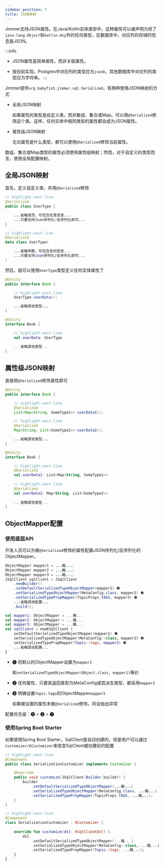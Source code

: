 ```yaml
---
sidebar_position: 7
title: JSON映射
---
```



Jimmer支持JSON属性。在Java/Kotlin实体类型中，这种属性可以被声明为除了`java.lang.Object`和`kotlin.Any`外的任何类型，在数据库中，对应列的存储的信息是JSON。

:::info
-   JSON属性是简单属性，而非关联属性。

-   按目前实现，Postgres中对应列的类型应为`jsonb`，其他数据库中对应列的类型应为字符串。
:::

Jimmer提供`org.babyfish.jimmer.sql.Serialized`，有两种使用JSON映射的方式

-   全局JSON映射

    如果属性的类型是自定义类，而非数组、集合或Map。可以用`@Serialized`修饰这个类。这样，任何实体中相同类型的属性都会成为JSON属性。

-   属性级JSON映射

    无论属性是什么类型，都可以使用`@Serialized`修饰当前属性。
    
数组、集合或Map类型的属性必须使用属性级映射；然而，对于自定义的类型而言，使用全局配置映射。

## 全局JSON映射

首先，定义自定义类，并用`@Serialized`修饰

<Tabs groupId="language">
<TabItem value="java" label="Java">

```java title="UserType.java"
// highlight-next-line
@Serialized
public class UserType {

    ...省略成员，可包含任意信息...
    ...只要支持Json序列化/反序列化即可...
}
```

</TabItem>
<TabItem value="kotlin" label="Kotlin">

```kotlin title="UserType.kt"
// highlight-next-line
@Serialized
data class UserType(

    ...省略参数，可包含任何信息...
    ...只要支持Json序列化/反序列化即可...
)
```

</TabItem>
</Tabs>

然后，就可以使用`UserType`类型定义任何实体属性了

<Tabs groupId="language">
<TabItem value="java" label="Java">

```java title="Book.java"
@Entity
public interface Book {

    // highlight-next-line
    UserType userData();

    ...省略其他类型...
}
```

</TabItem>
<TabItem value="kotlin" label="Kotlin">

```kotlin title="Book.kt"
@Entity
interface Book {

    // highlight-next-line
    val userData: UserType
    
    ...省略其他类型...
}
```

</TabItem>
</Tabs>

## 属性级JSON映射

直接用`@Serialized`修饰属性即可

<Tabs groupId="language">
<TabItem value="java" label="Java">

```java title="Book.java"
@Entity
public interface Book {

    // highlight-next-line
    @Serialized
    List<Map<String, SomeType1>> userData1();

    // highlight-next-line
    @Serialized
    Map<String, List<SomeType2>> userData2();

    ...省略其他类型...
}
```

</TabItem>
<TabItem value="kotlin" label="Kotlin">

```kotlin title="Book.kt"
@Entity
interface Book {

    // highlight-next-line
    @Serialized
    val userData1: List<Map<String, SomeType1>>
    
    // highlight-next-line
    @Serialized
    val userData2: Map<String, List<SomeType2>>
    
    ...省略其他类型...
}
```

</TabItem>
</Tabs>

## ObjectMapper配置

### 使用底层API

开发人员可以为被`@Serialized`修饰的属性配置JSON序列化/反序列化的ObjectMapper。

<Tabs groupId="language">
<TabItem value="java" label="Java">

```java
ObjectMapper mapper1 = ...略...;
ObjectMapper mapper2 = ...略...;
ObjectMapper mapper3 = ...略...;
JSqlClient sqlClient = JSqlClient
    .newBuilder()
    .setDefaultSerializedTypeObjectMapper(mapper1) ❶
    .setSerializedTypeObjectMapper(MetaConfig.class, mapper2) ❷
    .setSerializedTypePropMapper(TopicProps.TAGS, mapper3) ❸
    ...省略其他配置...
    .build();
```

</TabItem>
<TabItem value="kotlin" label="Kotlin">

```kotlin
val mapper1: ObjectMapper = ...略...
val mapper2: ObjectMapper = ...略...
val mapper3: ObjectMapper = ...略...
val sqlClient = newKSqlClient {
    setDefaultSerializedTypeObjectMapper(mapper1) ❶
    setSerializedTypeObjectMapper(MetaConfig::class, mapper2) ❷
    setSerializedTypePropMapper(Topic::tags, mapper3) ❸
    ...省略其他配置...
}
```

</TabItem>
</Tabs>

-   ❶ 将默认的ObjectMapper设置为`mapper1`

    和`setSerializedTypeObjectMapper(Object.class, mapper1)`等价

-   ❷ 任何属性，只要其返回类型为MetaConfig或其派生类型，都采用`mapper2`

-   ❸ 明确设置`Topic.tags`的ObjectMapper`mapper3`

    如果被设置的属性未被`@Serialized`修饰，将会抛出异常

配置优先级：❸ > ❷ > ❶

### 使用Spring Boot Starter

如果使用Spring Boot Starter，SqlClient是自动创建的，但是用户可以通过`Customizer/KCustomizer`来改变SqlClient被创建前的配置

<Tabs groupId="language">
<TabItem value="java" label="Java">

```java
// highlight-next-line
@Component
public class SerializationCustomizer implements Customizer {

    @Override
    public void customize(JSqlClient.Builder builder) {
        builder
            .setDefaultSerializedTypeObjectMapper(...略...)
            .setSerializedTypeObjectMapper(MetaConfig.class, ...略...)
            .setSerializedTypePropMapper(TopicProps.TAGS, ...略...);
    }
}
```

</TabItem>
<TabItem value="kotlin" label="Kotlin">

```kotlin
// highlight-next-line
@Component
class SerializationCustomizer : KCustomizer {
    
    override fun customize(dsl: KSqlClientDsl) {
        dsl
            .setDefaultSerializedTypeObjectMapper(...略...)
            .setSerializedTypeObjectMapper(MetaConfig::class, ...略...)
            .setSerializedTypePropMapper(Topic::tags, ...略...);
    }
}
```

</TabItem>
</Tabs>